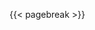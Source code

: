 \vspace*{\fill}
\begin{flushright}
\textit{Penso, logo existo.\\
René Descartes}
\end{flushright}

{{< pagebreak >}}
